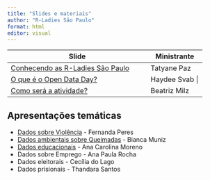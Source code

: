```yaml
---
title: "Slides e materiais"
author: "R-Ladies São Paulo"
format: html
editor: visual
---
```


+------------------------------------------------------------------------+----------------------------+
| Slide                                                                  | Ministrante                |
+========================================================================+============================+
| [Conhecendo as R-Ladies São Paulo](slide-rladies.qmd){target="_blank"} | Tatyane Paz                |
+------------------------------------------------------------------------+----------------------------+
| [O que é o Open Data Day?](slide-open-data-day.qmd){target="_blank"}   | Haydee Svab |
+------------------------------------------------------------------------+----------------------------+
| [Como será a atividade?](slide-atividade.qmd){target="_blank"}         | Beatriz Milz               |
+------------------------------------------------------------------------+----------------------------+

## Apresentações temáticas

- [Dados sobre Violência](./meetup-180323.html){target="_blank"} - Fernanda Peres 
- [Dados ambientais sobre Queimadas](./bdqueimadas_opendataday.pdf){target="_blank"} - Bianca Muniz
- [Dados educacionais](https://bit.ly/rladies_odd_2023){target="_blank"}  - Ana Carolina Moreno
- Dados sobre Emprego - Ana Paula Rocha
- Dados eleitorais - Cecília do Lago
- Dados prisionais - Thandara Santos